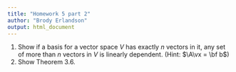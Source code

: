 ---
title: "Homework 5 part 2"
author: "Brody Erlandson"
output: html_document
---


\include{mathCommands}


1. Show if a basis for a vector space $V$ has exactly $n$ vectors in it, any set of more than $n$ vectors in $V$ is linearly dependent. (Hint: $\A\vx = \bf b$)
2. Show Theorem 3.6.

